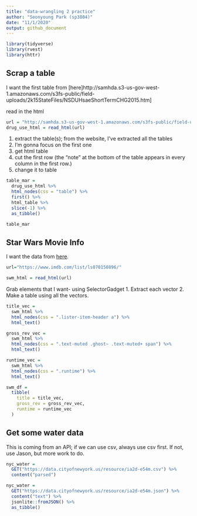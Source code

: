```yaml
---
title: "data-wrangling 2 practice"
author: "Seonyoung Park (sp3804)"
date: "11/1/2020"
output: github_document
---
```


```r
library(tidyverse)
library(rvest)
library(httr)
```

## Scrap a table

I want the first table from [here]http://samhda.s3-us-gov-west-1.amazonaws.com/s3fs-public/field-uploads/2k15StateFiles/NSDUHsaeShortTermCHG2015.htm]

read in the html

```r
url = "http://samhda.s3-us-gov-west-1.amazonaws.com/s3fs-public/field-uploads/2k15StateFiles/NSDUHsaeShortTermCHG2015.htm"
drug_use_html = read_html(url)

```

1. extract the table(s); from the website, I've extracted all the tables
2. I'm gonna focus on the first one
3. get html table
4. cut the first row (the “note” at the bottom of the table appears in every column in the first row.)
5. change it to table

```r
table_mar = 
  drug_use_html %>%
  html_nodes(css = "table") %>%
  first() %>%
  html_table %>%
  slice(-1) %>%
  as_tibble()

table_mar
```

## Star Wars Movie Info

I want the data from [here](https://www.imdb.com/list/ls070150896/).

```r
url="https://www.imdb.com/list/ls070150896/"

swm_html = read_html(url)

```

Grab elements that I want- using SelectorGadget
1. Extract each vector
2. Make a table using all the vectors. 

```r
title_vec = 
  swm_html %>%
  html_nodes(css = ".lister-item-header a") %>%
  html_text()

gross_rev_vec = 
  swm_html %>%
  html_nodes(css = ".text-muted .ghost~ .text-muted+ span") %>%
  html_text()

runtime_vec = 
  swm_html %>%
  html_nodes(css = ".runtime") %>%
  html_text()

swm_df = 
  tibble(
    title = title_vec,
    gross_rev = gross_rev_vec,
    runtime = runtime_vec
  )
```

## Get some water data

This is coming from an API; if we can use csv, always use csv first. If not, use Jason, but more work to do. 

```r
nyc_water = 
  GET("https://data.cityofnewyork.us/resource/ia2d-e54m.csv") %>%
  content("parsed")

nyc_water = 
  GET("https://data.cityofnewyork.us/resource/ia2d-e54m.json") %>% 
  content("text") %>%
  jsonlite::fromJSON() %>%
  as_tibble()

```




